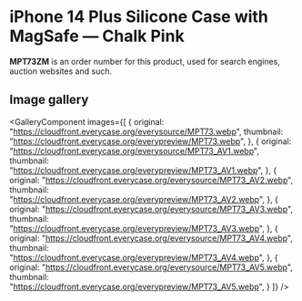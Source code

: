 
# iPhone 14 Plus Silicone Case with MagSafe — Chalk Pink

<Callout type='info' emoji='👉🏻'>**MPT73ZM** is an order number for this product, used for search engines, auction websites and such.</Callout>

## Image gallery

<GalleryComponent
    images={[
      {
        original: "https://cloudfront.everycase.org/everysource/MPT73.webp",
        thumbnail: "https://cloudfront.everycase.org/everypreview/MPT73.webp",
      },
      {
        original: "https://cloudfront.everycase.org/everysource/MPT73_AV1.webp",
        thumbnail: "https://cloudfront.everycase.org/everypreview/MPT73_AV1.webp",
      },
      {
        original: "https://cloudfront.everycase.org/everysource/MPT73_AV2.webp",
        thumbnail: "https://cloudfront.everycase.org/everypreview/MPT73_AV2.webp",
      },
      {
        original: "https://cloudfront.everycase.org/everysource/MPT73_AV3.webp",
        thumbnail: "https://cloudfront.everycase.org/everypreview/MPT73_AV3.webp",
      },
      {
        original: "https://cloudfront.everycase.org/everysource/MPT73_AV4.webp",
        thumbnail: "https://cloudfront.everycase.org/everypreview/MPT73_AV4.webp",
      },
      {
        original: "https://cloudfront.everycase.org/everysource/MPT73_AV5.webp",
        thumbnail: "https://cloudfront.everycase.org/everypreview/MPT73_AV5.webp",
      }
    ]}
  />
